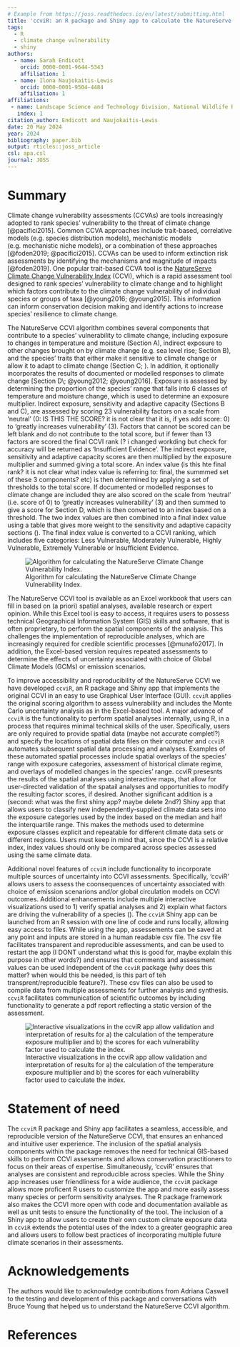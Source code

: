 ```yaml
---
# Example from https://joss.readthedocs.io/en/latest/submitting.html
title: 'ccviR: an R package and Shiny app to calculate the NatureServe Climate Change Vulnerability Index'
tags:
  - R
  - climate change vulnerability
  - shiny
authors:
  - name: Sarah Endicott
    orcid: 0000-0001-9644-5343
    affiliation: 1
  - name: Ilona Naujokaitis-Lewis
    orcid: 0000-0001-9504-4484
    affiliation: 1
affiliations:
 - name: Landscape Science and Technology Division, National Wildlife Research Centre, Environment and Climate Change Canada, Ottawa, ON, Canada
   index: 1
citation_author: Endicott and Naujokaitis-Lewis
date: 20 May 2024
year: 2024
bibliography: paper.bib
output: rticles::joss_article
csl: apa.csl
journal: JOSS
---
```


# Summary

Climate change vulnerability assessments (CCVAs) are tools increasingly adopted to rank species' vulnerability to the threat of climate change [@pacifici2015]. Common CCVA approaches include trait-based, correlative models (e.g. species distribution models), mechanistic models (e.g. mechanistic niche models), or a combination of these approaches [@foden2019; @pacifici2015]. CCVAs can be used to inform extinction risk assessments by identifying the mechanisms and magnitude of impacts [@foden2019]. One popular trait-based CCVA tool is the [NatureServe Climate Change Vulnerability Index](https://www.natureserve.org/conservation-tools/climate-change-vulnerability-index) (CCVI), which is a rapid assessment tool designed to rank species' vulnerability to climate change and to highlight which factors contribute to the climate change vulnerability of individual species or groups of taxa [@young2016; @young2015]. This information can inform conservation decision making and identify actions to increase species' resilience to climate change.

The NatureServe CCVI algorithm combines several components that contribute to a species' vulnerability to climate change, including exposure to changes in temperature and moisture (Section A), indirect exposure to other changes brought on by climate change (e.g. sea level rise; Section B), and the species' traits that either make it sensitive to climate change or allow it to adapt to climate change (Section C; \autoref{fig:NS-alg}). In addition, it optionally incorporates the results of documented or modelled responses to climate change [Section D\; @young2012; @young2016]. Exposure is assessed by determining the proportion of the species' range that falls into 6 classes of temperature and moisture change, which is used to determine an exposure multiplier. Indirect exposure, sensitivity and adaptive capacity (Sections B and C), are assessed by scoring 23 vulnerability factors on a scale from ‘neutral’ (0: IS THIS THE SCORE? it is not clear that it is, if yes add score: 0) to ‘greatly increases vulnerability’ (3). Factors that cannot be scored can be left blank and do not contribute to the total score, but if fewer than 13 factors are scored the final CCVI rank (? i changed workding but check for accuracy will be returned as 'Insufficient Evidence'. The indirect exposure, sensitivity and adaptive capacity scores are then multiplied by the exposure multiplier and summed giving a total score. An index value (is this hte final rank? it is not clear what index value is referring to: final, the summmed set of these 3 components? etc) is then determined by applying a set of thresholds to the total score. If documented or modelled responses to climate change are included they are also scored on the scale from ‘neutral’ (i.e. score of 0) to ‘greatly increases vulnerability’ (3) and then summed to give a score for Section D, which is then converted to an index based on a threshold. The two index values are then combined into a final index value using a table that gives more weight to the sensitivity and adaptive capacity sections (\autoref{fig:NS-alg}). The final index value is converted to a CCVI ranking, which includes five categories: Less Vulnerable, Moderately Vulnerable, Highly Vulnerable, Extremely Vulnerable or Insufficient Evidence.

![Algorithm for calculating the NatureServe Climate Change Vulnerability Index.\label{fig:NS-alg}](NS_ccvi_alg_diagram.png)

The NatureServe CCVI tool is available as an Excel workbook that users can fill in based on (a priori) spatial analyses, available research or expert opinion. While this Excel tool is easy to access, it requires users to possess technical Geographical Information System (GIS) skills and software, that is often proprietary, to perform the spatial components of the analysis. This challenges the implementation of reproducible analyses, which are increasingly required for credible scientific processes [@munafò2017]. In addition, the Excel-based version requires repeated assessments to determine the effects of uncertainty associated with choice of Global Climate Models (GCMs) or emission scenarios.

To improve accessibility and reproducibility of the NatureServe CCVI we have developed `ccviR`, an R package and Shiny app that implements the original CCVI in an easy to use Graphical User Interface (GUI). `ccviR` applies the original scoring algorithm to assess vulnerability and includes the Monte Carlo uncertainty analysis as in the Excel-based tool. A major advance of `ccviR` is the functionality to perform spatial analyses internally, using R, in a process that requires minimal technical skills of the user. Specifically, users are only required to provide spatial data (maybe not accurate completl?) and specify the locations of spatial data files on their computer and `ccviR` automates subsequent spatial data processing and analyses. Examples of these automated spatial processes include spatial overlays of the species' range with exposure categories, assessment of historical climate regime, and overlays of modelled changes in the species' range. ccviR presesnts the results of the spatial analyses using interactive maps, that allow for user-directed validation of the spatail analyses and opportunities to modify the resulting factor scores, if desired. Another significant addition is a (second: what was the first shiny app? maybe delete 2nd?) Shiny app that allows users to classify new independently-supplied climate data sets into the exposure categories used by the index based on the median and half the interquartile range. This makes the methods used to determine exposure classes explicit and repeatable for different climate data sets or different regions. Users must keep in mind that, since the CCVI is a relative index, index values should only be compared across species assessed using the same climate data.

Additional novel features of `ccviR` include functionality to incorporate multiple sources of uncertainty into CCVI assessments. Specifically, 'ccviR' allows users to assess the coonsequences of uncertainty associated with choice of emission scenarions and/or global circulation models on CCVI outcomes. Additional enhancements include multiple interactive visualizations used to 1) verify spatial analyses and 2) explain what factors are driving the vulnerability of a species (\autoref{fig:ccviR-app}). The `ccviR` Shiny app can be launched from an R session with one line of code and runs locally, allowing easy access to files. While using the app, assessements can be saved at any point and inputs are stored in a human readable csv file. The csv file facilitates transparent and reproducible assessments, and can be used to restart the app (I DONT understand what this is good for, maybe explain this purpose in other words?) and ensures that comments and assessment values can be used independent of the `ccviR` package (why does this matter? when would this be needed, is this part of teh transprent/reproducible feature?). These csv files can also be used to compile data from multiple assessments for further analysis and synthesis. `ccviR` facilitates communication of scientific outcomes by including functionality to generate a pdf report reflecting a static version of the assessment.

![Interactive visualizations in the ccviR app allow validation and interpretation of results for a) the calculation of the temperature exposure multiplier and b) the scores for each vulnerability factor used to calculate the index.\label{fig:ccviR-app}](app_visuals.png)

# Statement of need

The `ccviR` R package and Shiny app facilitates a seamless, accessible, and reproducible version of the NatureServe CCVI, that ensures an enhanced and intuitive user experience. The inclusion of the spatial analysis components within the package  removes the need for technical GIS-based skills to perform CCVI assessments and allows conservation practitioners to focus on their areas of expertise. Simultaneously, 'ccviR' ensures that analyses are consistent and reproducible across species. While the Shiny app increases user friendliness for a wide audience, the `ccviR` package allows more proficent R users to customize the app and more easily assess many species or perform sensitivity analyses. The R package framework also makes the CCVI more open with code and documentation available as well as unit tests to ensure the functionality of the tool. The inclusion of a Shiny app to allow users to create their own custom climate exposure data in `ccviR` extends the potential uses of the index to a greater geographic area and allows users to follow best practices of incorporating multiple future climate scenarios in their assessments.

# Acknowledgements

The authors would like to acknowledge contributions from Adriana Caswell to the testing and development of this package and conversations with Bruce Young that helped us to understand the NatureServe CCVI algorithm.

# References
